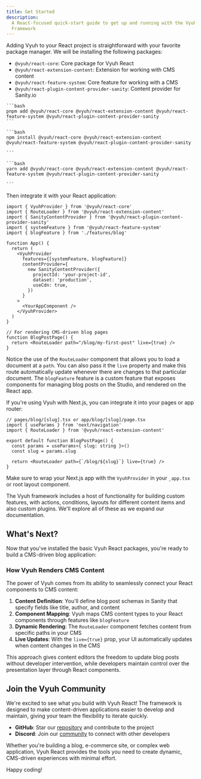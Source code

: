 ```yaml
---
title: Get Started
description:
  A React-focused quick-start guide to get up and running with the Vyuh
  Framework
---
```



Adding Vyuh to your React project is straightforward with your favorite package
manager. We will be installing the following packages:

- `@vyuh/react-core`: Core package for Vyuh React
- `@vyuh/react-extension-content`: Extension for working with CMS content
- `@vyuh/react-feature-system`: Core feature for working with a CMS
- `@vyuh/react-plugin-content-provider-sanity`: Content provider for Sanity.io

<Tabs>
  <TabItem label="pnpm">

    ```bash
    pnpm add @vyuh/react-core @vyuh/react-extension-content @vyuh/react-feature-system @vyuh/react-plugin-content-provider-sanity
    ```

  </TabItem>
  <TabItem label="npm">

    ```bash
    npm install @vyuh/react-core @vyuh/react-extension-content @vyuh/react-feature-system @vyuh/react-plugin-content-provider-sanity

    ```

  </TabItem>
  <TabItem label="yarn">

    ```bash
    yarn add @vyuh/react-core @vyuh/react-extension-content @vyuh/react-feature-system @vyuh/react-plugin-content-provider-sanity

    ```

  </TabItem>
</Tabs>

Then integrate it with your React application:

```tsx
import { VyuhProvider } from '@vyuh/react-core'
import { RouteLoader } from '@vyuh/react-extension-content'
import { SanityContentProvider } from '@vyuh/react-plugin-content-provider-sanity'
import { systemFeature } from '@vyuh/react-feature-system'
import { blogFeature } from './features/blog'

function App() {
  return (
    <VyuhProvider
      features={[systemFeature, blogFeature]}
      contentProvider={
        new SanityContentProvider({
          projectId: 'your-project-id',
          dataset: 'production',
          useCdn: true,
        })
      }
    >
      <YourAppComponent />
    </VyuhProvider>
  )
}

// For rendering CMS-driven blog pages
function BlogPostPage() {
  return <RouteLoader path="/blog/my-first-post" live={true} />
}
```

Notice the use of the `RouteLoader` component that allows you to load a document
at a `path`. You can also pass it the `live` property and make this route
automatically update whenever there are changes to that particular document. The
`blogFeature` feature is a custom feature that exposes components for managing
blog posts on the Studio, and rendered on the React app.

<Aside title="For Next.js users" type="note">

If you're using Vyuh with Next.js, you can integrate it into your pages or app
router:

```tsx
// pages/blog/[slug].tsx or app/blog/[slug]/page.tsx
import { useParams } from 'next/navigation'
import { RouteLoader } from '@vyuh/react-extension-content'

export default function BlogPostPage() {
  const params = useParams<{ slug: string }>()
  const slug = params.slug

  return <RouteLoader path={`/blog/${slug}`} live={true} />
}
```

Make sure to wrap your Next.js app with the `VyuhProvider` in your `_app.tsx` or
root layout component.

</Aside>

The Vyuh framework includes a host of functionality for building custom
features, with actions, conditions, layouts for different content items and also
custom plugins. We'll explore all of these as we expand our documentation.

## What's Next?

Now that you've installed the basic Vyuh React packages, you're ready to build a
CMS-driven blog application:

<LinkCard
  title="Set Up Sanity CMS"
  description="Learn how to configure Sanity.io as your headless CMS and create blog post schemas for your Vyuh React application."
  href="/react/intro/setup-sanity"
/>

<LinkCard
  title="Rendering Content with Vyuh React"
  description="Discover how to fetch and display blog posts in your React components with live updates."
  href="/react/intro/rendering-content"
/>

### How Vyuh Renders CMS Content

The power of Vyuh comes from its ability to seamlessly connect your React
components to CMS content:

1. **Content Definition**: You'll define blog post schemas in Sanity that
   specify fields like title, author, and content
2. **Component Mapping**: Vyuh maps CMS content types to your React components
   through features like `blogFeature`
3. **Dynamic Rendering**: The `RouteLoader` component fetches content from
   specific paths in your CMS
4. **Live Updates**: With the `live={true}` prop, your UI automatically updates
   when content changes in the CMS

This approach gives content editors the freedom to update blog posts without
developer intervention, while developers maintain control over the presentation
layer through React components.

## Join the Vyuh Community

We're excited to see what you build with Vyuh React! The framework is designed
to make content-driven applications easier to develop and maintain, giving your
team the flexibility to iterate quickly.

- **GitHub**: Star our [repository](https://github.com/vyuh-tech/vyuh) and
  contribute to the project
- **Discord**: Join our [community](https://discord.gg/b49sbjqszG) to connect
  with other developers

Whether you're building a blog, e-commerce site, or complex web application,
Vyuh React provides the tools you need to create dynamic, CMS-driven experiences
with minimal effort.

Happy coding!
